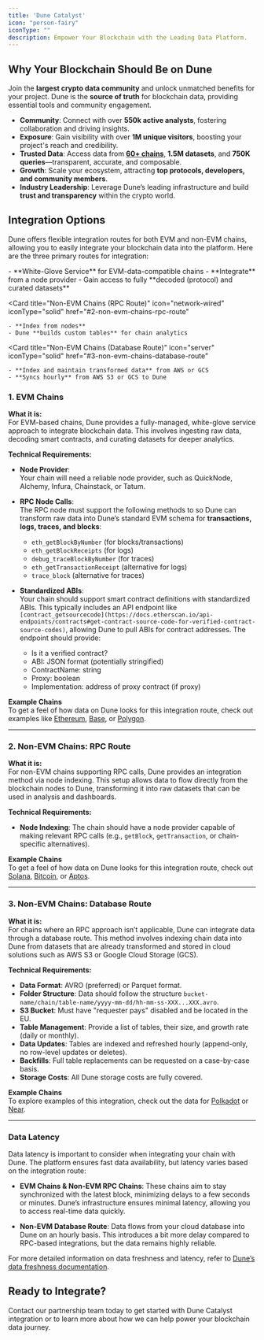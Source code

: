 ```yaml
---
title: 'Dune Catalyst'
icon: "person-fairy"
iconType: ""
description: Empower Your Blockchain with the Leading Data Platform.
---
```

## Why Your Blockchain Should Be on Dune

Join the **largest crypto data community** and unlock unmatched benefits for your project. Dune is the **source of truth** for blockchain data, providing essential tools and community engagement.

- **Community**: Connect with over **550k active analysts**, fostering collaboration and driving insights.
- **Exposure**: Gain visibility with over **1M unique visitors**, boosting your project's reach and credibility.
- **Trusted Data**: Access data from **[60+ chains](../../data-catalog/overview)**, **1.5M datasets**, and **750K queries**—transparent, accurate, and composable.
- **Growth**: Scale your ecosystem, attracting **top protocols, developers, and community members**.
- **Industry Leadership**: Leverage Dune’s leading infrastructure and build **trust and transparency** within the crypto world.



## Integration Options

Dune offers flexible integration routes for both EVM and non-EVM chains, allowing you to easily integrate your blockchain data into the platform. Here are the three primary routes for integration:

<CardGroup cols={2}>
  <Card
    title="EVM Chains"
    icon="cube"
    iconType="solid"
    href="#1-evm-chains"
  >
    - **White-Glove Service** for EVM-data-compatible chains  
    - **Integrate** from a node provider  
    - Gain access to fully **decoded (protocol) and curated datasets**  
  </Card>
  
  <Card
    title="Non-EVM Chains (RPC Route)"
    icon="network-wired"
    iconType="solid"
    href="#2-non-evm-chains-rpc-route"
  >
    - **Index from nodes**  
    - Dune **builds custom tables** for chain analytics  
  </Card>
  
  <Card
    title="Non-EVM Chains (Database Route)"
    icon="server"
    iconType="solid"
    href="#3-non-evm-chains-database-route"
  >
    - **Index and maintain transformed data** from AWS or GCS  
    - **Syncs hourly** from AWS S3 or GCS to Dune  
  </Card>
</CardGroup>



### 1. EVM Chains

**What it is:**  
For EVM-based chains, Dune provides a fully-managed, white-glove service approach to integrate blockchain data. This involves ingesting raw data, decoding smart contracts, and curating datasets for deeper analytics. 

**Technical Requirements:**

- **Node Provider**:  
  Your chain will need a reliable node provider, such as QuickNode, Alchemy, Infura, Chainstack, or Tatum.

- **RPC Node Calls**:  
  The RPC node must support the following methods to so Dune can transform raw data into Dune’s standard EVM schema for **transactions, logs, traces, and blocks**:
  - `eth_getBlockByNumber` (for blocks/transactions)
  - `eth_getBlockReceipts` (for logs)
  - `debug_traceBlockByNumber` (for traces)
  - `eth_getTransactionReceipt` (alternative for logs)
  - `trace_block` (alternative for traces)

- **Standardized ABIs**:  
  Your chain should support smart contract definitions with standardized ABIs. This typically includes an API endpoint like `[contract_getsourcecode](https://docs.etherscan.io/api-endpoints/contracts#get-contract-source-code-for-verified-contract-source-codes)`, allowing Dune to pull ABIs for contract addresses. The endpoint should provide:
  - Is it a verified contract?
  - ABI: JSON format (potentially stringified)
  - ContractName: string
  - Proxy: boolean
  - Implementation: address of proxy contract (if proxy)

**Example Chains**  
To get a feel of how data on Dune looks for this integration route, check out examples like [Ethereum](../../data-catalog/evm/ethereum/overview), [Base](../../data-catalog/evm/base/overview), or [Polygon](../../data-catalog/evm/polygon/overview).

---

### 2. Non-EVM Chains: RPC Route

**What it is:**  
For non-EVM chains supporting RPC calls, Dune provides an integration method via node indexing. This setup allows data to flow directly from the blockchain nodes to Dune, transforming it into raw datasets that can be used in analysis and dashboards.

**Technical Requirements:**

- **Node Indexing**: The chain should have a node provider capable of making relevant RPC calls (e.g., `getBlock`, `getTransaction`, or chain-specific alternatives).

**Example Chains**  
To get a feel of how data on Dune looks for this integration route, check out [Solana](../../data-catalog/solana/overview), [Bitcoin](../../data-catalog/bitcoin/overview), or [Aptos](../../data-catalog/aptos/overview).

---

### 3. Non-EVM Chains: Database Route

**What it is:**  
For chains where an RPC approach isn’t applicable, Dune can integrate data through a database route. This method involves indexing chain data into Dune from datasets that are already transformed and stored in cloud solutions such as AWS S3 or Google Cloud Storage (GCS).

**Technical Requirements:**

- **Data Format**: AVRO (preferred) or Parquet format.
- **Folder Structure**: Data should follow the structure `bucket-name/chain/table-name/yyyy-mm-dd/hh-mm-ss-XXX...XXX.avro`.
- **S3 Bucket**: Must have "requester pays" disabled and be located in the EU.
- **Table Management**: Provide a list of tables, their size, and growth rate (daily or monthly).
- **Data Updates**: Tables are indexed and refreshed hourly (append-only, no row-level updates or deletes).
- **Backfills**: Full table replacements can be requested on a case-by-case basis.
- **Storage Costs**: All Dune storage costs are fully covered.

**Example Chains**  
To explore examples of this integration, check out the data for [Polkadot](../../data-catalog/substrate/overview) or [Near](../../data-catalog/near/overview).

---

### Data Latency

Data latency is important to consider when integrating your chain with Dune. The platform ensures fast data availability, but latency varies based on the integration route:

- **EVM Chains & Non-EVM RPC Chains**: These chains aim to stay synchronized with the latest block, minimizing delays to a few seconds or minutes. Dune’s infrastructure ensures minimal latency, allowing you to access real-time data quickly.

- **Non-EVM Database Route**: Data flows from your cloud database into Dune on an hourly basis. This introduces a bit more delay compared to RPC-based integrations, but the data remains highly reliable.

For more detailed information on data freshness and latency, refer to [Dune’s data freshness documentation](../../data-catalog/data-freshness).


## Ready to Integrate?

<CardGroup cols={1}>
  <Card
    title="Have Questions? Ready to Get Started?"
    icon="phone"
    href="https://dune.com/enterprise"
  >
    Contact our partnership team today to get started with Dune Catalyst integration or to learn more about how we can help power your blockchain data journey.
  </Card>
</CardGroup>

